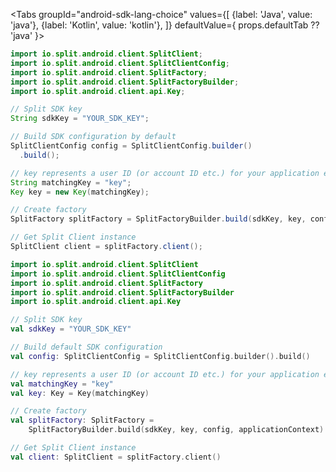 
<!-- span>{ props.defaultTab ?? 'java' }</span -->

<!--
defaultValue is {props.tab ?? 'java'}
-->

<Tabs
  groupId="android-sdk-lang-choice"
  values={[
    {label: 'Java', value: 'java'},
    {label: 'Kotlin', value: 'kotlin'},
  ]} defaultValue={ props.defaultTab ?? 'java' }>
  <TabItem value="java">

```java
import io.split.android.client.SplitClient;
import io.split.android.client.SplitClientConfig;
import io.split.android.client.SplitFactory;
import io.split.android.client.SplitFactoryBuilder;
import io.split.android.client.api.Key;

// Split SDK key
String sdkKey = "YOUR_SDK_KEY";

// Build SDK configuration by default
SplitClientConfig config = SplitClientConfig.builder()
  .build();

// key represents a user ID (or account ID etc.) for your application end user
String matchingKey = "key";
Key key = new Key(matchingKey);

// Create factory
SplitFactory splitFactory = SplitFactoryBuilder.build(sdkKey, key, config, getApplicationContext());

// Get Split Client instance
SplitClient client = splitFactory.client();
```

  </TabItem>
  <TabItem value="kotlin">

```kotlin
import io.split.android.client.SplitClient
import io.split.android.client.SplitClientConfig
import io.split.android.client.SplitFactory
import io.split.android.client.SplitFactoryBuilder
import io.split.android.client.api.Key

// Split SDK key
val sdkKey = "YOUR_SDK_KEY"

// Build default SDK configuration
val config: SplitClientConfig = SplitClientConfig.builder().build()

// key represents a user ID (or account ID etc.) for your application end user
val matchingKey = "key"
val key: Key = Key(matchingKey)

// Create factory
val splitFactory: SplitFactory =
    SplitFactoryBuilder.build(sdkKey, key, config, applicationContext)

// Get Split Client instance
val client: SplitClient = splitFactory.client()
```

  </TabItem>
</Tabs>
